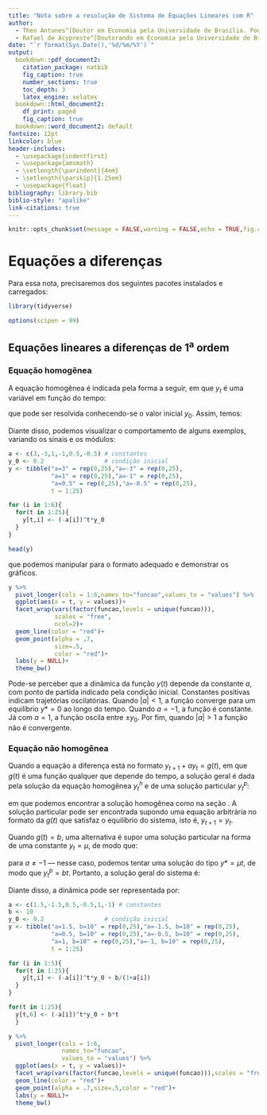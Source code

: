 ```yaml
---
title: "Nota sobre a resolução de Sistema de Equações Lineares com R"
author: 
  - Theo Antunes^[Doutor em Economia pela Universidade de Brasília. Pode ser contatado em [theosantunes@gmail.com ](mailto:theosantunes@gmail.com ).]
  - Rafael de Acypreste^[Doutorando em Economia pela Universidade de Brasília. Pode ser contatado em [rafaeldeacyprestemr@gmail.com](mailto:rafaeldeacyprestemr@gmail.com).]
date: "`r format(Sys.Date(),'%d/%m/%Y')`"
output:
  bookdown::pdf_document2:  
    citation_package: natbib
    fig_caption: true
    number_sections: true
    toc_depth: 3
    latex_engine: xelatex
  bookdown::html_document2:
    df_print: paged
    fig_caption: true
  bookdown::word_document2: default
fontsize: 12pt
linkcolor: blue
header-includes:
  - \usepackage{indentfirst}
  - \usepackage{amsmath}
  - \setlength{\parindent}{4em}
  - \setlength{\parskip}{1.25em}
  - \usepackage{float}
bibliography: library.bib
biblio-style: "apalike"
link-citations: true
---
```


```r
knitr::opts_chunk$set(message = FALSE,warning = FALSE,echo = TRUE,fig.cap='Elaboração própria.')
```

# Equações a diferenças

Para essa nota, precisaremos dos seguintes pacotes instalados e carregados:

```r
library(tidyverse)

options(scipen = 99)
```


## Equações lineares a diferenças de 1^a^ ordem


### Equação homogênea{#homogenea}

A equação homogênea é indicada pela forma a seguir, em que $y_t$ é uma variável em função do tempo:

\begin{equation}
 y_{t+1} + ay_{t} = 0 
\end{equation} que pode ser resolvida conhecendo-se o valor inicial $y_0$. Assim, temos:

\begin{equation}
\begin{split}
 y_{1} & = -ay_{0} \\
 y_{2} & = -ay_{1} = (-a)^2y_{0}\\
 \vdots \\
 y_{t} & = (-a)^ty_{0}
\end{split}
\end{equation}

Diante disso, podemos visualizar o comportamento de alguns exemplos, variando os sinais e os módulos:

```r
a <- c(3,-3,1,-1,0.5,-0.5) # constantes
y_0 <- 0.2                 # condição inicial
y <- tibble("a=3" = rep(0,25),"a=-3" = rep(0,25),
            "a=1" = rep(0,25),"a=-1" = rep(0,25),
            "a=0.5" = rep(0,25),"a=-0.5" = rep(0,25),
            t = 1:25)

for (i in 1:6){
  for(t in 1:25){ 
    y[t,i] <- (-a[i])^t*y_0
  }
}  

head(y)
```
que podemos manipular para o formato adequado e demonstrar os gráficos.

```r
y %>% 
  pivot_longer(cols = 1:6,names_to="funcao",values_to = "values") %>% 
  ggplot(aes(x = t, y = values))+
  facet_wrap(vars(factor(funcao,levels = unique(funcao))),
             scales = "free",
             ncol=2)+
  geom_line(color = "red")+
  geom_point(alpha = .7,
             size=.5,
             color = "red")+
  labs(y = NULL)+
  theme_bw()
```
Pode-se perceber que a dinâmica da função $y(t)$ depende da  constante $a$, com ponto de partida indicado pela condição inicial. Constantes positivas indicam trajetórias oscilatórias. Quando $|a|<1$, a função converge para um equilíbrio $y* = 0$ ao longo do tempo. Quando $a= -1$, a função é constante. Já com $a= 1$, a função oscila entre $\pm y_0$. Por fim, quando $|a|>1$ a função não é convergente.


### Equação não homogênea

Quando a equação a diferença está no formato $y_{t+1} + ay_{t} = g(t)$, em que $g(t)$ é uma função qualquer que depende do tempo, a solução geral é dada pela solução da equação homogênea $y^h_t$ e de uma solução particular $y^p_t$:

\begin{equation}
 y_{t} = y^h_t + y^p_t 
\end{equation} em que podemos encontrar a solução homogênea como na seção \ref{homogenea}. A solução particular pode ser encontrada supondo uma equação arbitrária no formato da $g(t)$ que satisfaz o equilíbrio do sistema, isto é, $y_{t+1} = y_{t}$.

Quando $g(t) = b$, uma alternativa é supor uma solução particular na forma de uma constante $y_t = \mu$, de modo que:

\begin{equation}
\begin{split}
 \mu -a\mu = b \\
 (1 - a)\mu = b \\
 \mu = \dfrac{b}{1 - a}
\end{split}
\end{equation} para $a \neq -1$ --- nesse caso, podemos tentar uma solução do tipo $y* = \mu t$, de modo que $y^p_t = bt$. Portanto, a solução geral do sistema é:

\begin{equation}
 y_{t} = (-a)^ty_{0} + \dfrac{b}{1 - a}
\end{equation}

Diante disso, a dinâmica pode ser representada por:

```r
a <- c(1.5,-1.5,0.5,-0.5,1,-1) # constantes
b <- 10
y_0 <- 0.2                 # condição inicial
y <- tibble("a=1.5, b=10" = rep(0,25),"a=-1.5, b=10" = rep(0,25),
            "a=0.5, b=10" = rep(0,25),"a=-0.5, b=10" = rep(0,25),
            "a=1, b=10" = rep(0,25),"a=-1, b=10" = rep(0,25),
            t = 1:25)

for (i in 1:5){
  for(t in 1:25){ 
    y[t,i] <- (-a[i])^t*y_0 + b/(1+a[i])
  }
}  

for(t in 1:25){ 
  y[t,6] <- (-a[i])^t*y_0 + b*t
  }

y %>% 
  pivot_longer(cols = 1:6,
               names_to="funcao",
               values_to = "values") %>% 
  ggplot(aes(x = t, y = values))+
  facet_wrap(vars(factor(funcao,levels = unique(funcao))),scales = "free",ncol=2)+
  geom_line(color = "red")+
  geom_point(alpha = .7,size=.5,color = "red")+
  labs(y = NULL)+
  theme_bw()

```





